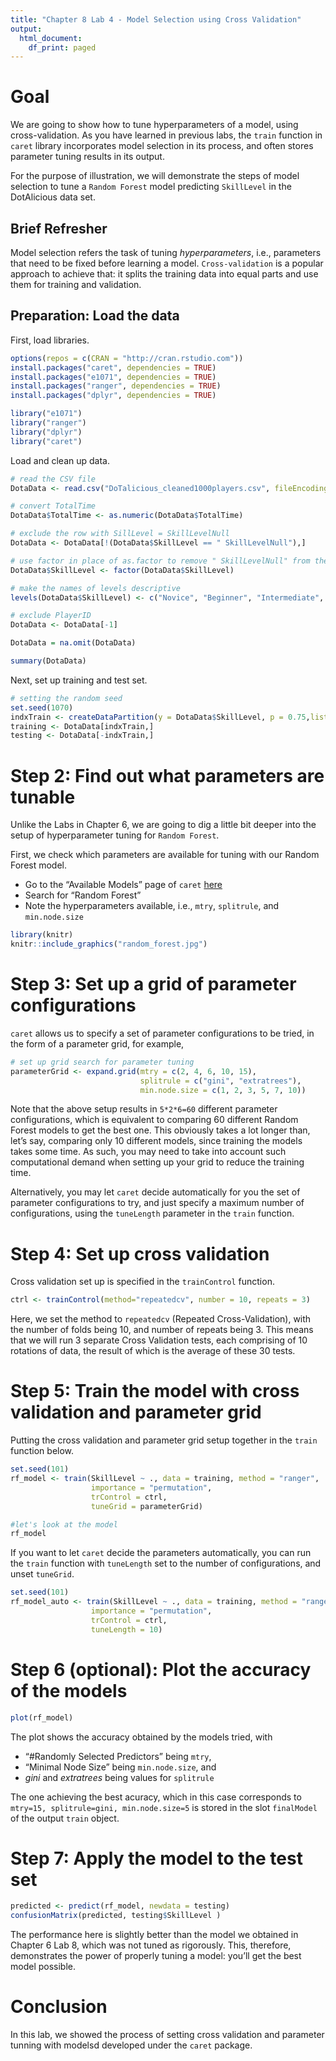 ```yaml
---
title: "Chapter 8 Lab 4 - Model Selection using Cross Validation"
output:
  html_document:
    df_print: paged
---
```

# Goal

We are going to show how to tune hyperparameters of a model, using cross-validation. As you have learned in previous labs, the `train` function in `caret` library incorporates model selection in its process, and often stores parameter tuning results in its output.

For the purpose of illustration, we will demonstrate the steps of model selection to tune a `Random Forest` model predicting `SkillLevel` in the DotAlicious data set.

## Brief Refresher

Model selection refers the task of tuning *hyperparameters*, i.e., parameters that need to be fixed before learning a model. `Cross-validation` is a popular approach to achieve that: it splits the training data into equal parts and use them for training and validation.

## Preparation: Load the data

First, load libraries.
```r
options(repos = c(CRAN = "http://cran.rstudio.com"))
install.packages("caret", dependencies = TRUE)
install.packages("e1071", dependencies = TRUE)
install.packages("ranger", dependencies = TRUE)
install.packages("dplyr", dependencies = TRUE)

library("e1071")
library("ranger")
library("dplyr")
library("caret")
```

Load and clean up data.
```r
# read the CSV file
DotaData <- read.csv("DoTalicious_cleaned1000players.csv", fileEncoding="UTF-8-BOM")

# convert TotalTime
DotaData$TotalTime <- as.numeric(DotaData$TotalTime)

# exclude the row with SillLevel = SkillLevelNull
DotaData <- DotaData[!(DotaData$SkillLevel == " SkillLevelNull"),]

# use factor in place of as.factor to remove " SkillLevelNull" from the list of factors
DotaData$SkillLevel <- factor(DotaData$SkillLevel)

# make the names of levels descriptive
levels(DotaData$SkillLevel) <- c("Novice", "Beginner", "Intermediate", "Advanced")

# exclude PlayerID
DotaData <- DotaData[-1]

DotaData = na.omit(DotaData)

summary(DotaData)
```

Next, set up training and test set.

```r
# setting the random seed
set.seed(1070)
indxTrain <- createDataPartition(y = DotaData$SkillLevel, p = 0.75,list = FALSE)
training <- DotaData[indxTrain,]
testing <- DotaData[-indxTrain,]
```

# Step 2: Find out what parameters are tunable

Unlike the Labs in Chapter 6, we are going to dig a little bit deeper into the setup of hyperparameter tuning for `Random Forest`.

First, we check which parameters are available for tuning with our Random Forest model.

* Go to the "Available Models" page of `caret` [here](https://topepo.github.io/caret/available-models.html)
* Search for "Random Forest"
* Note the hyperparameters available, i.e., `mtry`, `splitrule`, and `min.node.size`


```r
library(knitr)
knitr::include_graphics("random_forest.jpg")
```


# Step 3: Set up a grid of parameter configurations

`caret` allows us to specify a set of parameter configurations to be tried, in the form of a parameter grid, for example,

```r
# set up grid search for parameter tuning
parameterGrid <- expand.grid(mtry = c(2, 4, 6, 10, 15),
                             splitrule = c("gini", "extratrees"),
                             min.node.size = c(1, 2, 3, 5, 7, 10))

```

Note that the above setup results in `5*2*6=60` different parameter configurations, which is equivalent to comparing 60 different Random Forest models to get the best one. This obviously takes a lot longer than, let's say, comparing only 10 different models, since training the models takes some time. As such, you may need to take into account such computational demand when setting up your grid to reduce the training time.

Alternatively, you may let `caret` decide automatically for you the set of parameter configurations to try, and just specify a maximum number of configurations, using the `tuneLength` parameter in the `train` function.

# Step 4: Set up cross validation

Cross validation set up is specified in the `trainControl` function.
```r
ctrl <- trainControl(method="repeatedcv", number = 10, repeats = 3)
```

Here, we set the method to `repeatedcv` (Repeated Cross-Validation), with the number of folds being 10, and number of repeats being 3. This means that we will run 3 separate Cross Validation tests, each comprising of 10 rotations of data, the result of which is the average of these 30 tests.

# Step 5: Train the model with cross validation and parameter grid

Putting the cross validation and parameter grid setup together in the `train` function below.
```r
set.seed(101)
rf_model <- train(SkillLevel ~ ., data = training, method = "ranger",
                  importance = "permutation",
                  trControl = ctrl, 
                  tuneGrid = parameterGrid)
```

```r
#let's look at the model
rf_model
```

If you want to let `caret` decide the parameters automatically, you can run the `train` function with `tuneLength` set to the number of configurations, and unset `tuneGrid`.

```r
set.seed(101)
rf_model_auto <- train(SkillLevel ~ ., data = training, method = "ranger",
                  importance = "permutation",
                  trControl = ctrl, 
                  tuneLength = 10)
```

# Step 6 (optional): Plot the accuracy of the models

```r
plot(rf_model)
```

The plot shows the accuracy obtained by the models tried, with

* "#Randomly Selected Predictors" being `mtry`, 
* "Minimal Node Size" being `min.node.size`, and
* *gini* and *extratrees* being values for `splitrule`


The one achieving the best acuracy, which in this case corresponds to `mtry=15, splitrule=gini, min.node.size=5` is stored in the slot `finalModel` of the output `train` object. 

# Step 7: Apply the model to the test set

```r
predicted <- predict(rf_model, newdata = testing)
confusionMatrix(predicted, testing$SkillLevel )
```

The performance here is slightly better than the model we obtained in Chapter 6 Lab 8, which was not tuned as rigorously. This, therefore, demonstrates the power of properly tuning a model: you'll get the best model possible.

# Conclusion
In this lab, we showed the process of setting cross validation and parameter tunning with modelsd developed under the `caret` package.